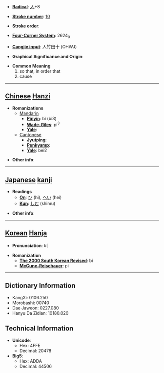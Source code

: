 * '''[[Wiktionary:Chinese radical index| Radical]]''': [[Wiktionary:Chinese radical index 人|人]]+8

* '''[[Wiktionary:Chinese total strokes index|Stroke number]]''': [[Wiktionary:Chinese total strokes index 10|10]]

* '''Stroke order''': 

* '''[[Wiktionary:Chinese four corner index|Four-Corner System]]''': 2624<sub>0</sub>

* '''[[Wiktionary:Chinese Cangjie index|Cangjie input]]''': 人竹田十 (OHWJ)

* '''Graphical Significance and Origin''': 

* '''Common Meaning'''
*#so that, in order that
*# cause


----

== [[Chinese]] [[Hanzi]] ==

* '''Romanizations'''
** [[Mandarin]]
*** '''[[Pinyin]]''': bǐ (bi3)
*** '''[[Wade-Giles]]''': pi<sup>3</sup>
*** '''[[Yale]]''': 
**[[Cantonese]]
***'''[[Jyutping]]''':
***'''[[Penkyamp]]''': 
***'''[[Yale]]''': bei2

* '''Other info''': 

----

== [[Japanese]] [[kanji]] ==

* '''Readings'''
** '''[[On]]''': [[ひ]] (hi), [[へい]] (hei)
** '''[[Kun]]''': [[しむ]] (shimu)

* '''Other info''':  

----

== [[Korean]] [[Hanja]] ==

* '''Pronunciation''': 비

* '''Romanization'''
** '''[[The 2000 South Korean Revised Romanization|The 2000 South Korean Revised]]''': bi
** '''[[McCune-Reischauer]]''': pi

----

== Dictionary Information ==

* KangXi: 0106.250
* Morobashi: 00740
* Dae Jaweon: 0227.080
* Hanyu Da Zidian: 10180.020

== Technical Information ==

* '''Unicode''':
** Hex: 4FFE
** Decimal: 20478
* '''Big5''':
** Hex: ADDA
** Decimal: 44506